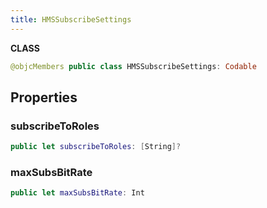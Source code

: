 ```yaml
---
title: HMSSubscribeSettings
---
```


**CLASS**

```swift
@objcMembers public class HMSSubscribeSettings: Codable
```

## Properties

### subscribeToRoles

```swift
public let subscribeToRoles: [String]?
```

### maxSubsBitRate

```swift
public let maxSubsBitRate: Int
```
